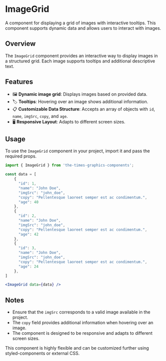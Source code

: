 
# ImageGrid

A component for displaying a grid of images with interactive tooltips. This component supports dynamic data and allows users to interact with images.

<Meta title="Components/ImageGrid" component={ImageGrid} />

## Overview

The `ImageGrid` component provides an interactive way to display images in a structured grid. Each image supports tooltips and additional descriptive text.

## Features

- 🖼 **Dynamic image grid**: Displays images based on provided data.
- 🏷 **Tooltips**: Hovering over an image shows additional information.
- 📋 **Customizable Data Structure**: Accepts an array of objects with `id`, `name`, `imgSrc`, `copy`, and `age`.
- 🖥 **Responsive Layout**: Adapts to different screen sizes.

## Usage

To use the `ImageGrid` component in your project, import it and pass the required props.
```jsx
import { ImageGrid } from 'the-times-graphics-components';

const data = [
    {
      "id": 1,
      "name": "John Doe",
      "imgSrc": "john_doe",
      "copy": "Pellentesque laoreet semper est ac condimentum.",
      "age": 40
    },
    {
      "id": 2,
      "name": "John Doe",
      "imgSrc": "john_doe",
      "copy": "Pellentesque laoreet semper est ac condimentum.",
      "age": 42
    },
    {
      "id": 3,
      "name": "John Doe",
      "imgSrc": "john_doe",
      "copy": "Pellentesque laoreet semper est ac condimentum.",
      "age": 24
    },
]

<ImageGrid data={data} />
```

## Notes

- Ensure that the `imgSrc` corresponds to a valid image available in the project.
- The `copy` field provides additional information when hovering over an image.
- The component is designed to be responsive and adapts to different screen sizes.

This component is highly flexible and can be customized further using styled-components or external CSS.